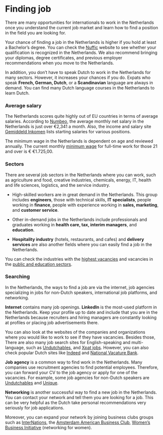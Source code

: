 # Finding job 
There are many opportunities for internationals to work in the Netherlands once you understand the current job market and learn how to find a position in the field you are looking for. 

Your chance of finding a job in the Netherlands is higher if you hold at least a Bachelor’s degree. You can check the [Nuffic](https://www.nuffic.nl/en/subjects/work-regulations/working-in-the-netherlands-or-another-eu-country) website to see whether your qualification is recognized in the Netherlands. We also recommend bringing your diplomas, degree certificates, and previous employer recommendations when you move to the Netherlands. 

In addition, you don’t have to speak Dutch to work in the Netherlands for many sectors. However, it increases your chances if you do. Expats who speak **French, German, Dutch**, or a **Scandinavian** language are always in demand. You can find many Dutch language courses in the Netherlands to learn Dutch.
### Average salary 
The Netherlands scores quite highly out of EU countries in terms of average salaries. According to [Numbeo](https://www.numbeo.com/cost-of-living/country_result.jsp?country=Netherlands), the average monthly net salary in the Netherlands is just over €2,341 a month. Also, the income and salary site [Gemiddeld Inkomen](https://www.gemiddeld-inkomen.nl/startsalaris-hbo-wo/) lists starting salaries for various positions.

The minimum wage in the Netherlands is dependent on age and reviewed annually. The current monthly [minimum wage](https://www.government.nl/topics/minimum-wage/amount-of-the-minimum-wage) for full-time work for those 21 and over is € €1.725,00. 
### Sectors
There are several job sectors in the Netherlands where you can work, such as agriculture and food, creative industries, chemicals, energy, IT, health and life sciences, logistics, and the service industry.  

- High-skilled workers are in great demand in the Netherlands. This group includes **engineers**, those with technical skills, **IT specialists**, people working in **finance**, people with experience working in **sales, marketing**, and **customer service**. 

- Other in-demand jobs in the Netherlands include professionals and graduates working in **health care, tax, interim managers**, and **education**.

- **Hospitality industry** (hotels, restaurants, and cafes) and **delivery services** are also another fields where you can easily find a job in the Netherlands. 

You can check the industries with the [highest vacancies](https://opendata.cbs.nl/statline/#/CBS/en/dataset/80474eng/table) and vacancies in the [public and education sectors](https://opendata.cbs.nl/statline/#/CBS/en/dataset/80857eng/table).
### Searching 
In the Netherlands, the ways to find a job are via the internet, job agencies specializing in jobs for non-Dutch speakers, international job platforms, and networking.  

**Internet** contains many job openings. **LinkedIn** is the most-used platform in the Netherlands. Keep your profile up to date and include that you are in the Netherlands because recruiters and hiring managers are constantly looking at profiles or placing job advertisements there. 

You can also look at the websites of the companies and organizations where you would like to work to see if they have vacancies. Besides those, There are also many job search sites for English-speaking and multi-language, such as [Undutchables](https://undutchables.nl/search), and [Xpat jobs](https://netherlands.expatjobs.eu/). However, you can also check popular Dutch sites like [Indeed](https://nl.indeed.com/) and [National Vacature Bank](https://www.nationalevacaturebank.nl/vacature/zoeken). 

**Job agency** is a common way to find work in the Netherlands. Many companies use recruitment agencies to find potential employees. Therefore, you can forward your CV to the job agency or apply for one of the vacancies. For example, some job agencies for non-Dutch speakers are [Undutchables](https://undutchables.nl/search) and [Unique](https://unique.nl/en).  

**Networking** is another successful way to find a new job in the Netherlands. You can contact your network and tell them you are looking for a job. This can be very helpful as the Dutch take personal recommendations very seriously for job applications.

Moreover, you can expand your network by joining business clubs groups such as [InterNations](https://www.internations.org/), the [Amsterdam American Business Club](https://aabc.nl/), [Women’s Business Initiative](https://womensbusinessinitiative.net/) (networking for women).
